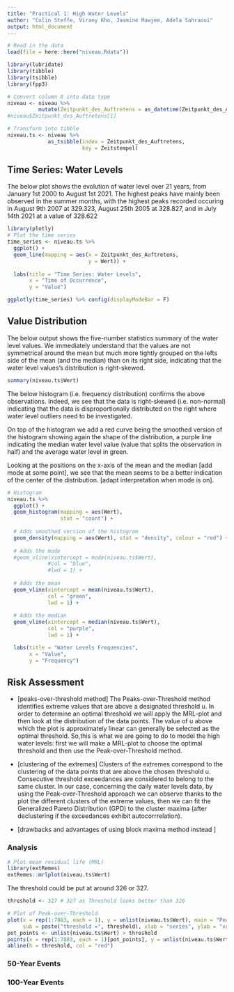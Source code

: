 ```yaml
---
title: "Practical 1: High Water Levels"
author: "Colin Steffe, Virany Kho, Jasmine Mawjee, Adela Sahraoui"
output: html_document
---
```


```r

# Read in the data
load(file = here::here("niveau.Rdata"))

```

```r

library(lubridate)
library(tibble)
library(tsibble)
library(fpp3)

# Convert column 8 into date type
niveau <- niveau %>%
          mutate(Zeitpunkt_des_Auftretens = as_datetime(Zeitpunkt_des_Auftretens))
#niveau$Zeitpunkt_des_Auftretens[1]

# Transform into tibble
niveau.ts <- niveau %>%
             as_tsibble(index = Zeitpunkt_des_Auftretens,
                        key = Zeitstempel)

```

## Time Series: Water Levels

The below plot shows the evolution of water level over 21 years, from January 1st 2000 to August 1st 2021. The highest peaks have mainly been observed in the summer months, with the highest peaks recorded occuring in August 9th 2007 at 329.323, August 25th 2005 at 328.827, and in July 14th 2021 at a value of 328.622

```r

library(plotly)
# Plot the time series
time_series <- niveau.ts %>% 
  ggplot() + 
  geom_line(mapping = aes(x = Zeitpunkt_des_Auftretens, 
                          y = Wert)) +
  
  labs(title = "Time Series: Water Levels",
       x = "Time of Occurrence",
       y = "Value") 

ggplotly(time_series) %>% config(displayModeBar = F)

```

## Value Distribution

The below output shows the five-number statistics summary of the water level values. We immediately understand that the values are not symmetrical around the mean but much more tightly grouped on the lefts side of the mean (and the median) than on its right side, indicating that the water level values's distribution is right-skewed. 

```r

summary(niveau.ts$Wert)

```

The below histogram (i.e. frequency distribution) confirms the above observations. Indeed, we see that the data is right-skewed (i.e. non-normal) indicating that the data is disproportionally distributed on the right where water level outliers need to be investigated.     

On top of the histogram we add a red curve being the smoothed version of the histogram showing again the shape of the distribution, a purple line indicating the median water level value (value that splits the observation in half) and the average water level in green. 

Looking at the positions on the x-axis of the mean and the median [add mode at some point], we see that the mean seems to be a better indication of the center of the distribution. [adapt interpretation when mode is on].

```r

# Histogram
niveau.ts %>% 
  ggplot() + 
  geom_histogram(mapping = aes(Wert),
                 stat = "count") +
  
  # Adds smoothed version of the histogram
  geom_density(mapping = aes(Wert), stat = "density", colour = "red") + 
  
  # Adds the mode
  #geom_vline(xintercept = mode(niveau.ts$Wert),       
             #col = "blue",
             #lwd = 1) +
  
  # Adds the mean
  geom_vline(xintercept = mean(niveau.ts$Wert),       
             col = "green",
             lwd = 1) +
  
  # Adds the median
  geom_vline(xintercept = median(niveau.ts$Wert),       
             col = "purple",
             lwd = 1) +

  labs(title = "Water Levels Frequencies",
       x = "Value",
       y = "Frequency")

```

## Risk Assessment

- [peaks-over-threshold method]
The Peaks-over-Threshold method identifies extreme values that are above a designated threshold u. In order to determine an optimal threshold we will apply the MRL-plot and then look at the distribution of the data points. The value of u above which the plot is approximately linear can generally be selected as the optimal threshold. So,this is what we are going to do to model the high water levels: first we will make a MRL-plot to choose the optimal threshold and then use the Peak-over-Threshold method.

- [clustering of the extremes]
Clusters of the extremes correspond to the clustering of the data points that are above the chosen threshold u.
Consecutive threshold exceedances are considered to belong to the same cluster.
In our case, concerning the daily water levels data, by using the Peak-over-Threshold approach we can observe thanks to the plot the different clusters of the extreme values, then we can fit the Generalized Pareto Distribution (GPD) to the cluster maxima (after declustering if the exceedances exhibit autocorrrelation).

- [drawbacks and advantages of using block maxima method instead ]


### Analysis

```r

# Plot mean residual life (MRL)
library(extRemes)
extRemes::mrlplot(niveau.ts$Wert)

```

The threshold could be put at around 326 or 327.

```r

threshold <- 327 # 327 as Threshold looks better than 326

# Plot of Peak-over-Threshold
plot(x = rep(1:7883, each = 1), y = unlist(niveau.ts$Wert), main = "Peak Over Thresholds",
     sub = paste("threshold =", threshold), xlab = "series", ylab = "value")
pot_points <- unlist(niveau.ts$Wert) > threshold
points(x = rep(1:7883, each = 1)[pot_points], y = unlist(niveau.ts$Wert)[pot_points], col = "red")
abline(h = threshold, col = "red")

```


### 50-Year Events

### 100-Year Events
